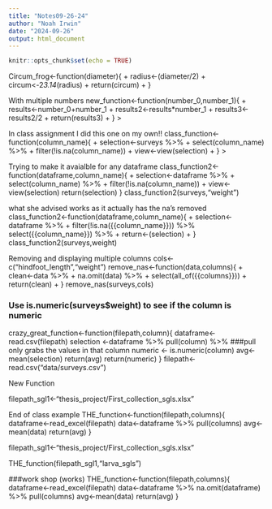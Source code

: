 ```yaml
---
title: "Notes09-26-24"
author: "Noah Irwin"
date: "2024-09-26"
output: html_document
---
```


```r
knitr::opts_chunk$set(echo = TRUE)
```
Circum_frog<-function(diameter){
+     radius<-(diameter/2)
+     circum<-2*3.14*(radius)
+     return(circum)
+ }

With multiple numbers
new_function<-function(number_0,number_1){
+     results<-number_0+number_1
+     results2<-results*number_1
+     results3<-results2/2
+     return(results3)
+ }
> 

In class assignment I did this one on my own!!
class_function<-function(column_name){
+     selection<-surveys %>% 
+         select(column_name) %>% 
+     filter(!is.na(column_name))
+     view<-view(selection)
+ }
> 


Trying to make it avaialble for any dataframe
 class_function2<-function(dataframe,column_name){
+       selection<-dataframe %>% 
+      select(column_name) %>% 
+       filter(!is.na(column_name))
+      view<-view(selection)
return(selection)
}
class_function2(surveys,"weight")




what she advised works as it actually has the na's removed
 class_function2<-function(dataframe,column_name){
+       selection<-dataframe %>% 
+       filter(!is.na({{column_name}})) %>% 
select({{column_name}}) %>% 
+      return<-(selection)
+ }
class_function2(surveys,weight)


Removing and displaying multiple columns
cols<-c("hindfoot_length","weight")
remove_nas<-function(data,columns){
+     clean<-data %>% 
+         na.omit(data) %>% 
+         select(all_of({{columns}}))
+     return(clean)
+ }
remove_nas(surveys,cols)


### Use is.numeric(surveys$weight) to see if the column is numeric

crazy_great_function<-function(filepath,column){
    dataframe<-read.csv(filepath)
   selection <-dataframe %>% 
      pull(column) %>% ###pull only grabs the values in that column 
    numeric <- is.numeric(column)
    avg<-mean(selection)
    return(avg)
    return(numeric)
}
filepath<-read.csv("data/surveys.csv")

New Function

filepath_sgl1<-"thesis_project/First_collection_sgls.xlsx"


End of class example
THE_function<-function(filepath,columns){
dataframe<-read_excel(filepath)
 data<-dataframe %>% 
 pull(columns)
avg<-mean(data)
return(avg)
}

filepath_sgl1<-"thesis_project/First_collection_sgls.xlsx"

THE_function(filepath_sgl1,"larva_sgls")

###work shop (works)
THE_function<-function(filepath,columns){
dataframe<-read_excel(filepath)
 data<-dataframe %>% 
 na.omit(dataframe) %>% 
 pull(columns)
avg<-mean(data)
return(avg)
}